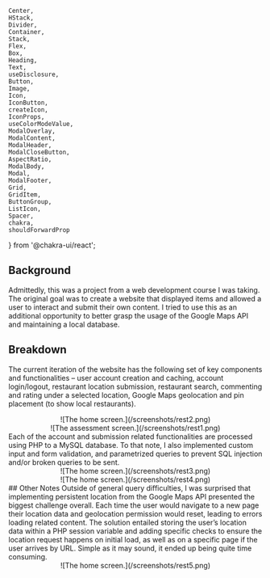     Center,
    HStack,
    Divider,
    Container,
    Stack,
    Flex,
    Box,
    Heading,
    Text,
    useDisclosure,
    Button,
    Image,
    Icon,
    IconButton,
    createIcon,
    IconProps,
    useColorModeValue,
    ModalOverlay,
    ModalContent,
    ModalHeader,
    ModalCloseButton,
    AspectRatio,
    ModalBody,
    Modal,
    ModalFooter,
    Grid,
    GridItem,
    ButtonGroup,
    ListIcon,
    Spacer,
    chakra,
    shouldForwardProp
} from '@chakra-ui/react';


## Background
Admittedly, this was a project from a web development course I was taking. The original goal was to create a website that displayed items and allowed a user to interact and submit their own content. I tried to use this as an additional opportunity to better grasp the usage of the Google Maps API and maintaining a local database. 
<br/>

## Breakdown
The current iteration of the website has the following set of key components and functionalities – user account creation and caching, account login/logout, restaurant location submission, restaurant search, commenting and rating under a selected location, Google Maps geolocation and pin placement (to show local restaurants).
<br/>
<Center
    py={'1em'}
    position={'relative'}
    direction={'row'}>
            <Center>
                ![The home screen.](/screenshots/rest2.png)
            </Center>
            <Center>
                ![The assessment screen.](/screenshots/rest1.png)
            </Center>
</Center>
Each of the account and submission related functionalities are processed using PHP to a MySQL database. To that note, I also implemented custom input and form validation, and parametrized queries to prevent SQL injection and/or broken queries to be sent. 
<br/>
<Center
    position={'relative'}
    direction={'row'}>
            <Center
                pt={'1em'}
                px={'3em'}>
                    ![The home screen.](/screenshots/rest3.png)
            </Center>
</Center>
<Center
    position={'relative'}
    direction={'column'}>
            <Center
                pb={'1em'}
                px={'3em'}>
                    ![The home screen.](/screenshots/rest4.png)
            </Center>
</Center>
## Other Notes
Outside of general query difficulties, I was surprised that implementing persistent location from the Google Maps API presented the biggest challenge overall. Each time the user would navigate to a new page their location data and geolocation permission would reset, leading to errors loading related content. The solution entailed storing the user’s location data within a PHP session variable and adding specific checks to ensure the location request happens on initial load, as well as on a specific page if the user arrives by URL. Simple as it may sound, it ended up being quite time consuming.
<br/>
<Center
    position={'relative'}
    direction={'row'}>
            <Center
                pt={'1em'}
                px={'3em'}>
                    ![The home screen.](/screenshots/rest5.png)
            </Center>
</Center>